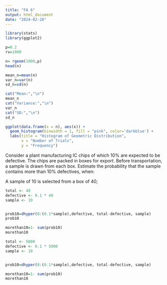 ```yaml
---
title: "FA 6"
output: html_document
date: "2024-02-28"
---
```


```r
library(stats)
library(ggplot2)
```


```r
p=0.2
rv=1000

n= rgeom(1000,p)
head(n)

mean_n=mean(n)
var_n=var(n)
sd_n=sd(n)

cat("Mean:","\n")
mean_n
cat("Variance:","\n")
var_n
cat("SD:","\n")
sd_n
```

```r
ggplot(data.frame(x = n), aes(x)) +
  geom_histogram(binwidth = 1, fill = "pink", color='darkblue') +
  labs(title = "Histogram of Geometric Distribution",
       x = "Number of Trials",
       y = "Frequency")
```

Consider a plant manufacturing IC chips of which 10% are expected to be defective. The chips are packed in boxes for export. Before transportation, a sample is drawn from each box. Estimate the probability that the sample contains more than 10% defectives, when:

A sample of 10 is selected from a box of 40;
```r

total <- 40
defective <- 0.1 * 40
sample <- 10


prob10=dhyper(0:(0.1*sample),defective, total-defective, sample)
prob10

morethan10=1- sum(prob10)
morethan10
```

```r

total <- 5000
defective <- 0.1 * 5000
sample <- 10


prob10=dhyper(0:(0.1*sample),defective, total-defective, sample)

morethan10=1- sum(prob10)
morethan10
```

 